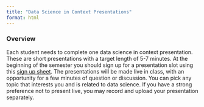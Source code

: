 ```yaml
---
title: "Data Science in Context Presentations"
format: html
---
```


### Overview

Each student needs to complete one data science in context presentation. These are short presentations with a target length of 5-7 minutes. At the beginning of the semester you should sign
up for a presentation slot using this [sign up sheet](https://doodle.com/sign-up-sheet/participate/73d10cce-87fd-48eb-9e20-760138efedfb/select). The presentations will be made live in class, with an opportunity for a few minutes of question or discussion. You can pick any
topic that interests you and is related to data science. If you have a strong preference not to present live, you may record and upload your presentation separately. 







